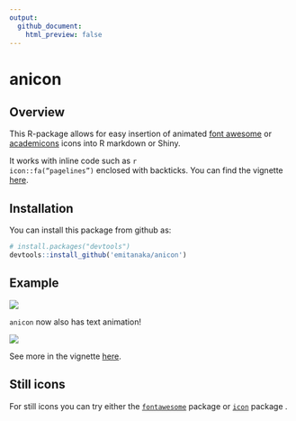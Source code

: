 ```yaml
---
output:
  github_document:
    html_preview: false
---
```


# anicon


## Overview

This R-package allows for easy insertion of animated [font awesome](https://fontawesome.com) or [academicons](https://jpswalsh.github.io/academicons/) icons into R markdown or Shiny.

It works with inline code such as <code>r icon::fa("pagelines")</code> enclosed with backticks. You can find the vignette [here](https://emitanaka.github.io/files/anicon/demo.html). 

## Installation 

You can install this package from github as:
```r
# install.packages("devtools")
devtools::install_github('emitanaka/anicon')
```

## Example 

![](animate.gif)

`anicon` now also has text animation!

![](anitextshow.gif)


See more in the vignette [here](https://emitanaka.github.io/files/anicon/demo.html). 



## Still icons

For still icons you can try either the [`fontawesome`](https://github.com/rstudio/fontawesome) package or [`icon`](https://github.com/ropenscilabs/icon) package . 
